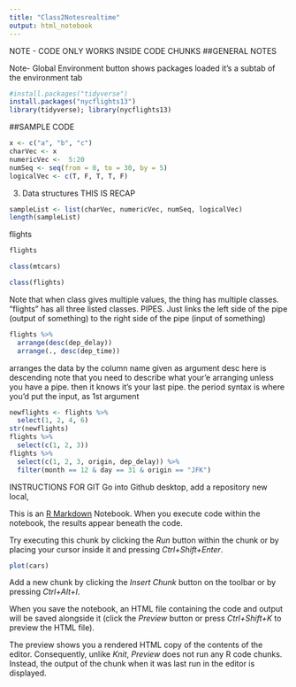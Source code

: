 ```yaml
---
title: "Class2Notesrealtime"
output: html_notebook
---
```

NOTE - CODE ONLY WORKS INSIDE CODE CHUNKS
##GENERAL NOTES

Note- Global Environment button shows packages loaded
it's a subtab of the environment tab

```r
#install.packages("tidyverse")
install.packages("nycflights13")
library(tidyverse); library(nycflights13)

```


##SAMPLE CODE
```r
x <- c("a", "b", "c")
charVec <- x
numericVec <-  5:20
numSeq <- seq(from = 0, to = 30, by = 5)
logicalVec <- c(T, F, T, T, F)

```
3. Data structures THIS IS RECAP
```r
sampleList <- list(charVec, numericVec, numSeq, logicalVec)
length(sampleList)
```

flights
```r
flights
```

```r
class(mtcars)
```
 
```r
class(flights)
```
Note that when class gives multiple values, the thing 
has multiple classes. "flights" has all three listed classes.
PIPES. Just links the left side of the pipe (output of something)
to the right side of the pipe (input of something)
```r
flights %>%
  arrange(desc(dep_delay))
  arrange(., desc(dep_time))
```
arranges the data by the column name given as argument
desc here is descending
note that you need to describe what your'e arranging
unless you have a pipe. then it knows it's your last pipe.
the period syntax is where you'd put the input, as 1st argument


```r
newflights <- flights %>% 
  select(1, 2, 4, 6)
str(newflights)
flights %>% 
  select(c(1, 2, 3))
flights %>% 
  select(c(1, 2, 3, origin, dep_delay)) %>% 
  filter(month == 12 & day == 31 & origin == "JFK")
```

INSTRUCTIONS FOR GIT
Go into Github desktop, add a repository new local,




This is an [R Markdown](http://rmarkdown.rstudio.com) Notebook. When you execute code within the notebook, the results appear beneath the code. 

Try executing this chunk by clicking the *Run* button within the chunk or by placing your cursor inside it and pressing *Ctrl+Shift+Enter*. 

```r
plot(cars)
```

Add a new chunk by clicking the *Insert Chunk* button on the toolbar or by pressing *Ctrl+Alt+I*.

When you save the notebook, an HTML file containing the code and output will be saved alongside it (click the *Preview* button or press *Ctrl+Shift+K* to preview the HTML file).

The preview shows you a rendered HTML copy of the contents of the editor. Consequently, unlike *Knit*, *Preview* does not run any R code chunks. Instead, the output of the chunk when it was last run in the editor is displayed.
